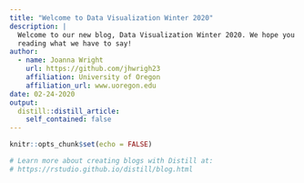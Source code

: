 ```yaml
---
title: "Welcome to Data Visualization Winter 2020"
description: |
  Welcome to our new blog, Data Visualization Winter 2020. We hope you enjoy 
  reading what we have to say!
author:
  - name: Joanna Wright 
    url: https://github.com/jhwrigh23
    affiliation: University of Oregon
    affiliation_url: www.uoregon.edu
date: 02-24-2020
output:
  distill::distill_article:
    self_contained: false
---
```


```r
knitr::opts_chunk$set(echo = FALSE)

# Learn more about creating blogs with Distill at:
# https://rstudio.github.io/distill/blog.html

```



